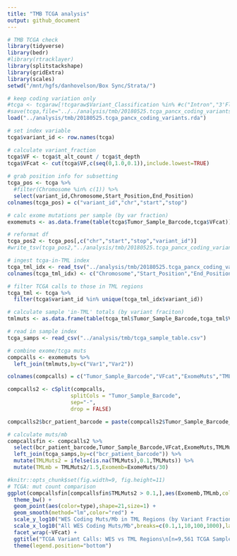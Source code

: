 ```yaml
---
title: "TMB TCGA analysis"
output: github_document
---
```


```r
# TMB TCGA check
library(tidyverse)
library(bedr)
#library(rtracklayer)
library(splitstackshape)
library(gridExtra)
library(scales)
setwd("/mnt/hgfs/danhovelson/Box Sync/Strata/")

# keep coding variation only
#tcga <- tcgaraw[!tcgaraw$Variant_Classification %in% #c("Intron","3'Flank","3'UTR","5'Flank","5'UTR","RNA","Splice_Site","Translation_Start_Site"),]
#save(tcga,file="../../analysis/tmb/20180525.tcga_pancx_coding_variants.rda")
load("../analysis/tmb/20180525.tcga_pancx_coding_variants.rda")
```

```r
# set index variable
tcga$variant_id <- row.names(tcga)

# calculate variant_fraction
tcga$VF <- tcga$t_alt_count / tcga$t_depth
tcga$VFcat <- cut(tcga$VF,c(seq(0,1.0,0.1)),include.lowest=TRUE)
  
# grab position info for subsetting
tcga_pos <- tcga %>%
  #filter(Chromosome %in% c(1)) %>%
  select(variant_id,Chromosome,Start_Position,End_Position)
colnames(tcga_pos) = c("variant_id","chr","start","stop")

# calc exome mutations per sample (by var fraction)
exomemuts <- as.data.frame(table(tcga$Tumor_Sample_Barcode,tcga$VFcat))
```

```r
# reformat df
tcga_pos2 <- tcga_pos[,c("chr","start","stop","variant_id")]
#write_tsv(tcga_pos2,"../analysis/tmb/20180525.tcga_pancx_coding_variants.pos_idx.txt")

# ingest tcga-in-TML index
tcga_tml_idx <- read_tsv("../analysis/tmb/20180525.tcga_pancx_coding_variants.IN_TML.uniq.bed",col_names = FALSE)
colnames(tcga_tml_idx) <- c("Chromosome","Start_Position","End_Position","variant_id")

# filter TCGA calls to those in TML regions
tcga_tml <- tcga %>%
  filter(tcga$variant_id %in% unique(tcga_tml_idx$variant_id))

# calculate sample 'in-TML' totals (by variant fraciton)
tmlmuts <- as.data.frame(table(tcga_tml$Tumor_Sample_Barcode,tcga_tml$VFcat))
```

```r
# read in sample index
tcga_samps <- read_csv("../analysis/tmb/tcga_sample_table.csv")

# combine exome/tcga muts
compcalls <- exomemuts %>%
  left_join(tmlmuts,by=c("Var1","Var2")) 

colnames(compcalls) = c("Tumor_Sample_Barcode","VFcat","ExomeMuts","TMLMuts")

compcalls2 <- cSplit(compcalls,
                    splitCols = "Tumor_Sample_Barcode",
                    sep="-",
                    drop = FALSE)
```

```r
compcalls2$bcr_patient_barcode = paste(compcalls2$Tumor_Sample_Barcode_1,compcalls2$Tumor_Sample_Barcode_2,compcalls2$Tumor_Sample_Barcode_3,sep="-")

# calculate muts/mb
compcallsfin <- compcalls2 %>%
  select(bcr_patient_barcode,Tumor_Sample_Barcode,VFcat,ExomeMuts,TMLMuts) %>%
  left_join(tcga_samps,by=c("bcr_patient_barcode")) %>%
  mutate(TMLMuts2 = ifelse(is.na(TMLMuts),0.1,TMLMuts)) %>%
  mutate(TMLmb = TMLMuts2/1.5,Exomemb=ExomeMuts/30)
```

```r
#knitr::opts_chunk$set(fig.width=9, fig.height=11) 
# TCGA: mut count comparison
ggplot(compcallsfin[compcallsfin$TMLMuts2 > 0.1,],aes(Exomemb,TMLmb,color=type)) + 
  theme_bw() +
  geom_point(aes(color=type),shape=21,size=1) +
  geom_smooth(method="lm",color="red") +
  scale_y_log10("WES Coding Muts/Mb in TML Regions (by Variant Fraction)",breaks=c(0.1,1,10,100,1000),label=comma) +
  scale_x_log10("All WES Coding Muts/Mb",breaks=c(0.1,1,10,100,1000),label=comma) +
  facet_wrap(~VFcat) +
  ggtitle("TCGA Variant Calls: WES vs TML Regions\n[n=9,561 TCGA Samples w/ 1+ Variant in TML regions]") +
  theme(legend.position="bottom")
```

